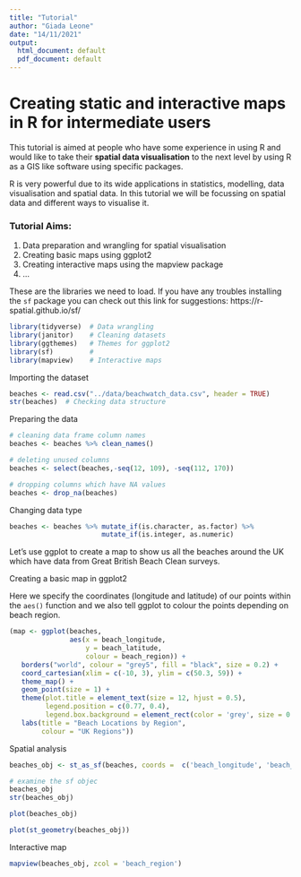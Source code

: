 ```yaml
---
title: "Tutorial"
author: "Giada Leone"
date: "14/11/2021"
output:
  html_document: default
  pdf_document: default
---
```


# Creating **static and interactive** maps in R for intermediate users

This tutorial is aimed at people who have some experience in using R and would like to take their **spatial data visualisation** to the next level by using R as a GIS like software using specific packages.

R is very powerful due to its wide applications in statistics, modelling, data visualisation and spatial data. In this tutorial we will be focussing on spatial data and different ways to visualise it.

### Tutorial Aims:
1. Data preparation and wrangling for spatial visualisation
2. Creating basic maps using ggplot2
3. Creating interactive maps using the mapview package
4. ...

These are the libraries we need to load. 
If you have any troubles installing the ```sf``` package you can check out this link for suggestions: https://r-spatial.github.io/sf/ 
```r
library(tidyverse)  # Data wrangling
library(janitor)    # Cleaning datasets
library(ggthemes)   # Themes for ggplot2
library(sf)         # 
library(mapview)    # Interactive maps
```

Importing the dataset
```r
beaches <- read.csv("../data/beachwatch_data.csv", header = TRUE)
str(beaches)  # Checking data structure

```

Preparing the data
```r
# cleaning data frame column names
beaches <- beaches %>% clean_names() 

# deleting unused columns
beaches <- select(beaches,-seq(12, 109), -seq(112, 170))  

# dropping columns which have NA values
beaches <- drop_na(beaches)  

```

Changing data type

```r
beaches <- beaches %>% mutate_if(is.character, as.factor) %>% 
                       mutate_if(is.integer, as.numeric)

```


Let's use ggplot to create a map to show us all the beaches around the UK which have data from Great British Beach Clean surveys. 

Creating a basic map in ggplot2







Here we specify the coordinates (longitude and latitude) of our points within the ```aes()``` function and we also tell ggplot to colour the points depending on beach region.





```r
(map <- ggplot(beaches,
               aes(x = beach_longitude,
                   y = beach_latitude, 
                   colour = beach_region)) +
   borders("world", colour = "grey5", fill = "black", size = 0.2) +
   coord_cartesian(xlim = c(-10, 3), ylim = c(50.3, 59)) +
   theme_map() +
   geom_point(size = 1) +
   theme(plot.title = element_text(size = 12, hjust = 0.5),
         legend.position = c(0.77, 0.4),
         legend.box.background = element_rect(color = 'grey', size = 0.5)) +
   labs(title = "Beach Locations by Region",
        colour = "UK Regions"))
```










Spatial analysis 
```r
beaches_obj <- st_as_sf(beaches, coords =  c('beach_longitude', 'beach_latitude'), crs = 4326)

# examine the sf objec
beaches_obj
str(beaches_obj)

plot(beaches_obj)

plot(st_geometry(beaches_obj))
```

Interactive map 
```r
mapview(beaches_obj, zcol = 'beach_region')
```



